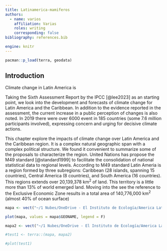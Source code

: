 ```yaml
---
title: Latinamerica-mamiferos
authors:
  - name: varios
    affiliation: Varias
    roles: writing
    corresponding: false
bibliography: references.bib

engine: knitr
---
```


```r
pacman::p_load(terra, geodata)

```


## Introduction

Climate change in Latin America is

Taking the Sixth Assessment Report by the IPCC [@lee2023] as an starting point, we look into the development and forecasts of climate change for Latin America and the Caribbean. In addition to the evidence reported in the assessment, the current increase in a public perception of changes is also noted. In 2019 there were over 6000 event in 185 countries (some 7.6 million participants involved), expressing concern and urging for decisive climate actions.

This chapter explore the impacts of climate change over Latin America and the Caribbean region. It is a complex natural geographic span with a complex political structure. We found it convenient to summarize some of the proposals to characterize the region. United Nations has propose the M49 standard [@standard1999] to facilitate the consolidation of national statistical data to regional levels. According to M49 standard Latin Ameria is a region formed by three subregions: Caribbean (28 islands, spanning 15 countries), Central America (8 countries), and South America (16 countries). This regions extends over 20,139,378 km<sup>2</sup> of land. This territory is a little more than 13% of world emerged land. Moving into the see the reference to the Exclusive Economic Zone results in a total area of 140,776,000 km<sup>2</sup> (almost 40% of ocean surface)


```r
mapa <- vect("~/1 Nubes/OneDrive - El Instituto de Ecología/America Latina y el Caribe/america_latina_caribe_eez_v12.gpkg")

plot(mapa, values = mapa$GEONAME, legend = F)

mapa2 <- vect("~/1 Nubes/OneDrive - El Instituto de Ecología/America Latina y el Caribe/Morrone_Provincias_Biogeograficas/America Latina y Caribe.shp")

#test1 <- terra::(mapa, mapa2)

#plot(test1)
```


